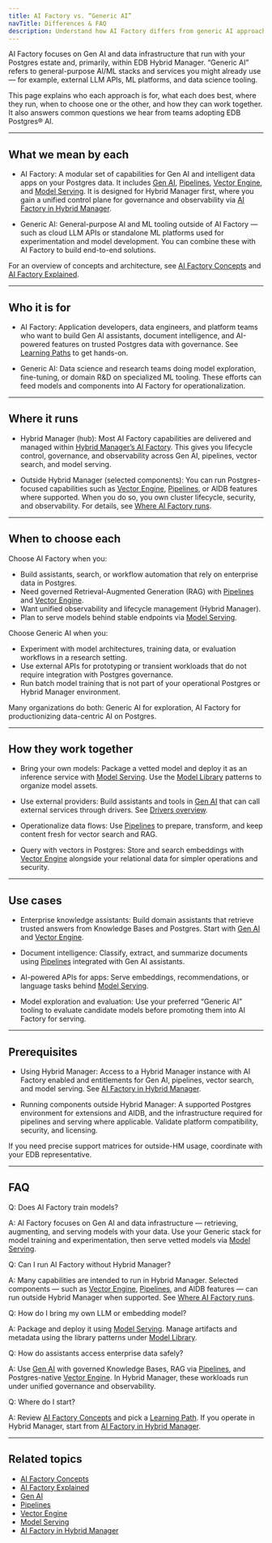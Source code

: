 ```yaml
---
title: AI Factory vs. “Generic AI”
navTitle: Differences & FAQ
description: Understand how AI Factory differs from generic AI approaches, when to use each, and how they can work together across Postgres, Hybrid Manager, and your existing AI stack.
---
```


AI Factory focuses on Gen AI and data infrastructure that run with your Postgres estate and, primarily, within EDB Hybrid Manager. “Generic AI” refers to general-purpose AI/ML stacks and services you might already use — for example, external LLM APIs, ML platforms, and data science tooling.

This page explains who each approach is for, what each does best, where they run, when to choose one or the other, and how they can work together. It also answers common questions we hear from teams adopting EDB Postgres® AI.

---

## What we mean by each

- AI Factory: A modular set of capabilities for Gen AI and intelligent data apps on your Postgres data. It includes [Gen AI](/edb-postgres-ai/1.3/ai-factory/gen-ai), [Pipelines](/edb-postgres-ai/1.3/ai-factory/pipeline), [Vector Engine](/edb-postgres-ai/1.3/ai-factory/vector-engine), and [Model Serving](/edb-postgres-ai/1.3/ai-factory/model/serving/).
It is designed for Hybrid Manager first, where you gain a unified control plane for governance and observability via [AI Factory in Hybrid Manager](/edb-postgres-ai/latest/hybrid-manager/ai-factory/).

- Generic AI: General-purpose AI and ML tooling outside of AI Factory — such as cloud LLM APIs or standalone ML platforms used for experimentation and model development. You can combine these with AI Factory to build end-to-end solutions.

For an overview of concepts and architecture, see [AI Factory Concepts](/edb-postgres-ai/1.3/ai-factory/concepts) and [AI Factory Explained](/edb-postgres-ai/1.3/ai-factory/learn/explained).

---

## Who it is for

- AI Factory: Application developers, data engineers, and platform teams who want to build Gen AI assistants, document intelligence, and AI-powered features on trusted Postgres data with governance. See [Learning Paths](/edb-postgres-ai/1.3/ai-factory/learn/learning-paths) to get hands-on.

- Generic AI: Data science and research teams doing model exploration, fine-tuning, or domain R&D on specialized ML tooling. These efforts can feed models and components into AI Factory for operationalization.

---

## Where it runs

- Hybrid Manager (hub): Most AI Factory capabilities are delivered and managed within [Hybrid Manager’s AI Factory](/edb-postgres-ai/latest/hybrid-manager/ai-factory/). This gives you lifecycle control, governance, and observability across Gen AI, pipelines, vector search, and model serving.

- Outside Hybrid Manager (selected components): You can run Postgres-focused capabilities such as [Vector Engine](/edb-postgres-ai/1.3/ai-factory/vector-engine), [Pipelines](/edb-postgres-ai/1.3/ai-factory/pipeline), or AIDB features where supported. When you do so, you own cluster lifecycle, security, and observability. For details, see [Where AI Factory runs](/edb-postgres-ai/1.3/ai-factory/#where-ai-factory-runs).

---

## When to choose each

Choose AI Factory when you:
- Build assistants, search, or workflow automation that rely on enterprise data in Postgres.
- Need governed Retrieval-Augmented Generation (RAG) with [Pipelines](/edb-postgres-ai/1.3/ai-factory/pipeline) and [Vector Engine](/edb-postgres-ai/1.3/ai-factory/vector-engine).
- Want unified observability and lifecycle management (Hybrid Manager).
- Plan to serve models behind stable endpoints via [Model Serving](/edb-postgres-ai/1.3/ai-factory/model/serving/).

Choose Generic AI when you:
- Experiment with model architectures, training data, or evaluation workflows in a research setting.
- Use external APIs for prototyping or transient workloads that do not require integration with Postgres governance.
- Run batch model training that is not part of your operational Postgres or Hybrid Manager environment.

Many organizations do both: Generic AI for exploration, AI Factory for productionizing data-centric AI on Postgres.

---

## How they work together

- Bring your own models: Package a vetted model and deploy it as an inference service with [Model Serving](/edb-postgres-ai/1.3/ai-factory/model/serving/). Use the [Model Library](/edb-postgres-ai/1.3/ai-factory/model/library) patterns to organize model assets.

- Use external providers: Build assistants and tools in [Gen AI](/edb-postgres-ai/1.3/ai-factory/gen-ai) that can call external services through drivers. See [Drivers overview](/edb-postgres-ai/1.3/ai-factory/gen-ai/reference/sdk/drivers/).

- Operationalize data flows: Use [Pipelines](/edb-postgres-ai/1.3/ai-factory/pipeline) to prepare, transform, and keep content fresh for vector search and RAG.

- Query with vectors in Postgres: Store and search embeddings with [Vector Engine](/edb-postgres-ai/1.3/ai-factory/vector-engine) alongside your relational data for simpler operations and security.

---

## Use cases

- Enterprise knowledge assistants: Build domain assistants that retrieve trusted answers from Knowledge Bases and Postgres. Start with [Gen AI](/edb-postgres-ai/1.3/ai-factory/gen-ai) and [Vector Engine](/edb-postgres-ai/1.3/ai-factory/vector-engine).

- Document intelligence: Classify, extract, and summarize documents using [Pipelines](/edb-postgres-ai/1.3/ai-factory/pipeline) integrated with Gen AI assistants.

- AI-powered APIs for apps: Serve embeddings, recommendations, or language tasks behind [Model Serving](/edb-postgres-ai/1.3/ai-factory/model/serving/).

- Model exploration and evaluation: Use your preferred “Generic AI” tooling to evaluate candidate models before promoting them into AI Factory for serving.

---

## Prerequisites

- Using Hybrid Manager: Access to a Hybrid Manager instance with AI Factory enabled and entitlements for Gen AI, pipelines, vector search, and model serving. See [AI Factory in Hybrid Manager](/edb-postgres-ai/latest/hybrid-manager/ai-factory/).

- Running components outside Hybrid Manager: A supported Postgres environment for extensions and AIDB, and the infrastructure required for pipelines and serving where applicable. Validate platform compatibility, security, and licensing.

If you need precise support matrices for outside-HM usage, coordinate with your EDB representative.

---

## FAQ

Q: Does AI Factory train models?

A: AI Factory focuses on Gen AI and data infrastructure — retrieving, augmenting, and serving models with your data. Use your Generic stack for model training and experimentation, then serve vetted models via [Model Serving](/edb-postgres-ai/1.3/ai-factory/model/serving/).

Q: Can I run AI Factory without Hybrid Manager?

A: Many capabilities are intended to run in Hybrid Manager. Selected components — such as [Vector Engine](/edb-postgres-ai/1.3/ai-factory/vector-engine), [Pipelines](/edb-postgres-ai/1.3/ai-factory/pipeline), and AIDB features — can run outside Hybrid Manager when supported. See [Where AI Factory runs](/edb-postgres-ai/1.3/ai-factory/#where-ai-factory-runs).

Q: How do I bring my own LLM or embedding model?

A: Package and deploy it using [Model Serving](/edb-postgres-ai/1.3/ai-factory/model/serving/). Manage artifacts and metadata using the library patterns under [Model Library](/edb-postgres-ai/1.3/ai-factory/model/library).

Q: How do assistants access enterprise data safely?

A: Use [Gen AI](/edb-postgres-ai/1.3/ai-factory/gen-ai) with governed Knowledge Bases, RAG via [Pipelines](/edb-postgres-ai/1.3/ai-factory/pipeline), and Postgres-native [Vector Engine](/edb-postgres-ai/1.3/ai-factory/vector-engine). In Hybrid Manager, these workloads run under unified governance and observability.

Q: Where do I start?

A: Review [AI Factory Concepts](/edb-postgres-ai/1.3/ai-factory/concepts) and pick a [Learning Path](/edb-postgres-ai/1.3/ai-factory/learn/learning-paths). If you operate in Hybrid Manager, start from [AI Factory in Hybrid Manager](/edb-postgres-ai/latest/hybrid-manager/ai-factory/).

---

## Related topics

- [AI Factory Concepts](/edb-postgres-ai/1.3/ai-factory/concepts)
- [AI Factory Explained](/edb-postgres-ai/1.3/ai-factory/concepts/explained)
- [Gen AI](/edb-postgres-ai/1.3/ai-factory/gen-ai)
- [Pipelines](/edb-postgres-ai/1.3/ai-factory/pipeline)
- [Vector Engine](/edb-postgres-ai/1.3/ai-factory/vector-engine)
- [Model Serving](/edb-postgres-ai/1.3/ai-factory/model/serving/)
- [AI Factory in Hybrid Manager](/edb-postgres-ai/latest/hybrid-manager/ai-factory/)
